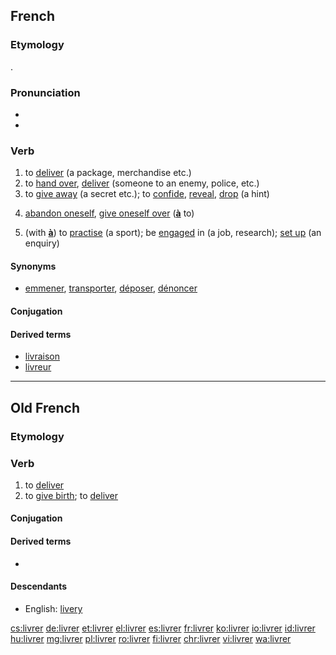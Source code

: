 ==French==

===Etymology===
{{etyl|la|fr}} {{term/t|la|līberō}}.

===Pronunciation===
* {{IPA|/livʁe/|lang=fr}}
* {{audio|Fr-livrer.ogg|audio|lang=fr}}

===Verb===
{{fr-verb}}

# to [[deliver]] (a package, merchandise etc.)
# to [[hand over]], [[deliver]] (someone to an enemy, police, etc.)
# to [[give away]] (a secret etc.); to [[confide]], [[reveal]], [[drop]] (a hint)
# {{context|reflexive|lang=fr}} [[abandon oneself]], [[give oneself over]] ('''[[à]]''' to)
# {{context|reflexive|lang=fr}} (with '''[[à]]''') to [[practise]] (a sport); be [[engaged]] in (a job, research); [[set up]] (an enquiry)

====Synonyms====
* [[emmener]], [[transporter]], [[déposer]], [[dénoncer]]

====Conjugation====
{{fr-conj-er|livr|avoir}}

====Derived terms====
* [[livraison]]
* [[livreur]]

----

==Old French==

===Etymology===
{{etyl|la|fro}} {{term/t|la|līberō}}

===Verb===
{{head|fro|verb}}

# to [[deliver]]
# to [[give birth]]; to [[deliver]]

====Conjugation====
{{fro-conj-er-e|livr}}

====Derived terms====
* {{l/fro|delivrer}}

====Descendants====
* English: [[livery]]

[[cs:livrer]]
[[de:livrer]]
[[et:livrer]]
[[el:livrer]]
[[es:livrer]]
[[fr:livrer]]
[[ko:livrer]]
[[io:livrer]]
[[id:livrer]]
[[hu:livrer]]
[[mg:livrer]]
[[pl:livrer]]
[[ro:livrer]]
[[fi:livrer]]
[[chr:livrer]]
[[vi:livrer]]
[[wa:livrer]]